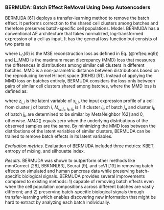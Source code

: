 
### BERMUDA: Batch Effect ReMoval Using Deep Autoencoders {#ch-5-2-1}

BERMUDA [61] deploys a transfer-learning method to remove the batch effect. It performs correction to the shared cell clusters among batches and therefore preserves batch-specific cell populations.
Model.  BERMUDA has a conventional AE architecture that takes normalized, log-transformed expression of a cell as input. It has the general loss function but consists of two parts as 

\begin{equation}
L(\Theta) = L_{0}(\Theta) + \lambda L_{MMD}(\Theta) (\#eq:equ17)
\end{equation}


where $L_{0}(\Theta)$ is the MSE reconstruction loss as defined in Eq. (\@ref(eq:eq9)) and L_MMD is the maximum mean discrepancy (MMD) loss that measures the differences in distributions among similar cell clusters in different batches. MMD is a non-parametric distance between distributions based on the reproducing kernel Hilbert space (RKHS) [51]. Instead of applying the MMD loss on batches entirely, BERMUDA considers the loss only between pairs of similar cell clusters shared among batches, where the MMD loss is defined as:

\begin{equation}
L_{MMD}(\Theta) = \sum_{i_{a},i_{b},j_{a},j_{b}}M_{i_{a},i_{b},j_{a},j_{b}}MMD(z_{i_{a},j_{a}},z_{i_{b}.j_{b}}) (\#eq:equ18)
\end{equation}

where $z_{i,j}$ is the latent variable of $x_{i,j}$, the input expression profile of a cell from cluster j of batch $i$, $M_{i_{a},j_{a},i_{b},j_{b}}$ is 1 if cluster $i_{a}$ of batch $j_{a}$  and cluster $i_{b}$ of batch $j_{b}$ are determined to be similar by MetaNeighbor [62] and 0, otherwise. $MMD()$ equals zero when the underlying distributions of the observed samples are the same. By minimizing the MMD loss between the distributions of the latent variables of similar clusters, BERMUDA can be trained to remove batch effects in its latent variables.  

*Evaluation metrics.*  Evaluation of BERMUDA included three metrics: KBET, entropy of mixing, and silhouette index.  

*Results.* BERMUDA was shown to outperform other methods like mnnCorrect [28], BBKNN[63], Seurat [9], and scVI [13] in removing batch effects on simulated and human pancreas data while preserving batch-specific biological signals.  BERMUDA provides several improvements compared to existing methods: 1) capable of removing batch effects even when the cell population compositions across different batches are vastly different; and 2) preserving batch-specific biological signals through transfer-learning which enables discovering new information that might be hard to extract by analyzing each batch individually.




